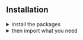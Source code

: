 
## Installation

<details><summary>install the packages</summary>

Install from <a href={INSTALLATION_PAGE}>the React bundle</a> or as a standalone component:

```bash
    npm install @orbit-ui/css-normalize @orbit-ui/tachyons @orbit-ui/semantic-ui-theme semantic-ui-react
```

</details>

<details><summary >then import what you need</summary>

<Fragment>{props.imports}</Fragment>

</details>





